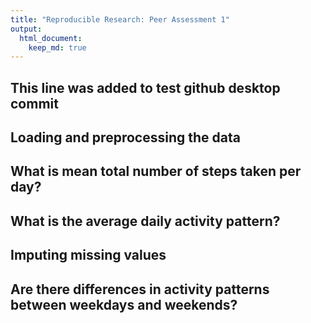 ```yaml
---
title: "Reproducible Research: Peer Assessment 1"
output: 
  html_document:
    keep_md: true
---
```


## This line was added to test github desktop commit

## Loading and preprocessing the data

  

## What is mean total number of steps taken per day?



## What is the average daily activity pattern?



## Imputing missing values



## Are there differences in activity patterns between weekdays and weekends?
